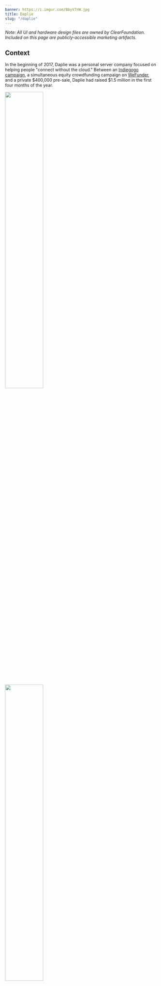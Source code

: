 ```yaml
---
banner: https://i.imgur.com/BbyV7nW.jpg
title: Daplie
slug: "/daplie"
---
```


*Note: All UI and hardware design files are owned by ClearFoundation. Included on this page are publicly-accessible marketing artifacts.*

## Context

In the beginning of 2017, Daplie was a personal server company focused on helping people "connect without the cloud." Between an <a href="https://www.indiegogo.com/projects/daplie-connecting-without-the-cloud#/" target="default">Indiegogo campaign</a>, a simultaneous equity crowdfunding campaign on <a href="https://wefunder.com/daplie" target="default">WeFunder</a>, and a private $400,000 pre-sale, Daplie had raised $1.5 million in the first four months of the year.

<img src="https://i.imgur.com/cElhF66.jpg" width="50%" height="auto" />
<img src="https://i.imgur.com/E3xKmP8.jpg" width="50%" height="auto" />

<br />
<br />

**Desired Outcome**: In May, 2017, I was hired to be Daplie's UI dev team lead to deliver on the crowdfunding campaign promises.

Within three weeks of joining, it became clear that I was surrounded by very talented people who collectively had two skill gaps: product leadership and user experience design. I knew this because:
- Several features were being worked on simultaneously at varying levels of completion.
- At the rate of progress, we weren't going to complete the features promised in the crowdfunding campaigns on any reasonable timeline.
- The features were being developed more on the whim of the CTO day to day than based on any deliberated product planning.
- Everyone had a different understanding of who their customers were and what features they wanted most.
- The software agency hired to design all Daplie UI did so in complete isolation of the customers.

<br />

<!-- <iframe width="100%" height="500px" src="https://www.youtube.com/embed/6dUZ7y6hh9M" title="YouTube video player" frameborder="0" allow="accelerometer; autoplay; clipboard-write; encrypted-media; gyroscope; picture-in-picture" allowfullscreen></iframe>

<iframe src="https://www.facebook.com/plugins/post.php?href=https%3A%2F%2Fwww.facebook.com%2Fdaplie%2Fposts%2F517362318472894&show_text=true&width=100%" width="100%" height="600" style="border:none;overflow:hidden" scrolling="no" frameborder="0" allowfullscreen="true" allow="autoplay; clipboard-write; encrypted-media; picture-in-picture; web-share"></iframe> -->

<iframe width="100%" height="500px" src="https://www.youtube.com/embed/Un381LksDSg" title="YouTube video player" frameborder="0" allow="accelerometer; autoplay; clipboard-write; encrypted-media; gyroscope; picture-in-picture" allowfullscreen></iframe>

<br />
<br />

## Process Taken

Without confidence that what I was developing was the right solutions, I knew I needed to drive changes beyond my role. That would require gaining trust from the team.

<br />

#### Step 1: Transition to Scrum

I accomplished this in the following steps:
1. A well-articulated email to the CEO about the differences of agile and waterfall pointing out all the evidence I had that we were developing in true-to-form waterfall
2. Inspired the CEO to read <a href="https://www.amazon.com/Scrum-Doing-Twice-Work-Half/dp/1847941109" target="default">Scrum: The Art of Doing Twice the Work in Half the Time</a>
3. Spent three full days locked in a room with the CEO and CTO learning about every detail of every feature planned and prepared a backlog
4. Held a team meeting about transitioning to scrum with the CEO acting as Product Owner and me as Scrum Master
5. Kicked off our first sprint

**Process Outcomes**:
- Features developed were based on prior sprint's planning
- Developers enjoyed predictable days of work and greater focus

<hr />
<br />

#### Step 2: Introduced User Research & Drastically Reduced Scope

I accomplished this in the following steps:
1. I pointed out to everyone the undebatable truths that:
    - we were going to run out of funding before delivering on every feature promised
    - everyone's understanding about who our customers were was different
    - everyone's assumptions about what the customers wanted most was different
    - we needed to prioritize our work around what the customers needed most
    - all our UI design was done with zero user research or external usability testing
2. I introduced the concept of user-centered design and got team buy-in for everyone's involvement in a user personas campaign.
3. Organized a user personas research campaign with everyone interviewing a fraction of the 30 recruited customers.
4. Created <a href="/why-i-create-personas-using-personal-server-customers-to-illustrate">these personas</a>.

<img src="https://i.imgur.com/ouXr46b.png" width="25%" height="auto" />
<img src="https://i.imgur.com/4n9RMUb.png" width="25%" height="auto" />
<img src="https://i.imgur.com/0Omylam.png" width="25%" height="auto" />
<img src="https://i.imgur.com/bVYuSmh.png" width="25%" height="auto" />

**Outcomes**:
- Team wide understanding about who, exactly, our customers and what their pains, needs, and desires were
- File storage became known company-wide as the number one needed feature
- Cut out nice-to-have features that would have either amounted to either failure or millions of dollars/ years of execution
- Complete buy-in on how features were being prioritized in the backlog

<hr />
<br />

#### Step 3: Reset the Design Process

The UX process was established internally in the following ways:
1. Lead Daplie’s first week-long design sprint with the executive team and board members
2. Completely redesigned the file storage application after the design was proven unusable (even though it was aesthetically impressive)
3. Designed and usability tested a system set up experience
4. Once low-fidelity designs were validated, we outsourced the UI design to a new agency

**Outcome**:
- I was promoted to Head of Experience Design

<!-- <br />

<img src="https://i.imgur.com/39MH7S5.png" width="100%" height="auto" />-->

<br />

<img src="https://i.imgur.com/abJoI5f.png" width="44.25%" height="auto" />
<img src="https://i.imgur.com/84ocNgc.png" width="55.75%" height="auto" />

<br />
<br />

<iframe width="100%" height="500px" src="https://www.youtube.com/embed/K-yvS2ie3t4" title="YouTube video player" frameborder="0" allow="accelerometer; autoplay; clipboard-write; encrypted-media; gyroscope; picture-in-picture" allowfullscreen></iframe>

<hr />
<br />

#### Step 4: Positioned The Daplie Connect for Blockchain and Web 3

By end of 2017, it was becoming clear that there was a lot of traction to be gained with blockchain projects. The Daplie servers were a strategic counterpart to the decentralized applications gaining a lot of hype. The CEO and I positioned ourselves in the following ways:
- Discontinued all in-house software development with the exception of Daplie’s core files app, peer-to-peer connectivity (to enable decentralized internet infrastructure), and software development kit (to host third party created applications)
- Helped define the DapCoin ecosystem which utilizes cryptoeconomics to supercharge the third party application community
- Implemented integration with <a href="https://www.clearos.com/" target="default">ClearOS</a>
- Convinced the company to adopt a fully open-source hardware strategy (despite having three pending patents) in order to stimulate the DapCoin ecosystem with more hardware companies (see video below for context)
- <a href="https://www.facebook.com/daplie/posts/668958489979942" target="default">Evangelized</a> the product direction.

<iframe width="100%" height="500px" src="https://www.youtube.com/embed/VyYt0nbKL2k" title="YouTube video player" frameborder="0" allow="accelerometer; autoplay; clipboard-write; encrypted-media; gyroscope; picture-in-picture" allowfullscreen></iframe>

**Outcomes**:
- Received first acquisition offer from Clear Foundation
- Successful traction gained at biggest blockchain conference of the year - Bitcoin Miami 2018
- I was promoted to Chief Product Officer

<hr />
<br />

#### Step 5: Rebuilt Product Team Ground Up

Beginning of 2018, a lagging timeline was worrying our hardware manufacturing vendor in China. Simultaneously, a few of our engineers were driven away by the series of scope redefinitions they had endured and a strategic shift toward a web 3 product roadmap they did not embrace. I helped solve this turbulence in the following ways:
- Personally replaced the Cofounder/ CTO
- Picked up hardware knowledge base and lead China operations
- Strengthened Relationship with Chinese Hardware Vendor
- Flew to China to meet with our hardware vendor to buy Daplie months of time while we came up with the funding to cover hard tooling costs
- Replaced three in-house devs with a highly-reputed engineering agency

**Outcome**:
- Mobilized a highly-qualified product team to deliver on the product

<img src="https://i.imgur.com/s7Z2Jmx.jpg" alt="daplie" width="49.9%" height="auto" />
<img src="https://i.imgur.com/RAx0f2a.jpg" alt="daplie" width="50.1%" height="auto" />

<br />
<hr />
<br />

## Ultimate Outcome

The UI design, product direction, and product team I helped put in place was <a href="https://news.clear.co.com/clearfoundation-acquires-daplie/" target="default">acquired</a> by ClearFoundation in April, 2019.

<img src="https://i.imgur.com/Tb9GI9K.jpg" alt="daplie" width="100%" height="auto" />

<br />

## Personal Reflection

Here are my two main takeaways from the Daplie experience:

1. Prior to being hired by Daplie, I had already lead product over a design-intensive consumer application and read a half dozen books on user experience design, but had not thought of myself as a UX practitioner. **The Daplie experience showed me how much of an impact a UX skillset can make on a product** and convinced me that if I am to bring about great innovations in my career, I need to go deeper into UX. After Daplie, I made a career pivot into UX and have greatly enjoyed the journey.
2. **You can still bring about good outcomes from an impossible scenario.**
